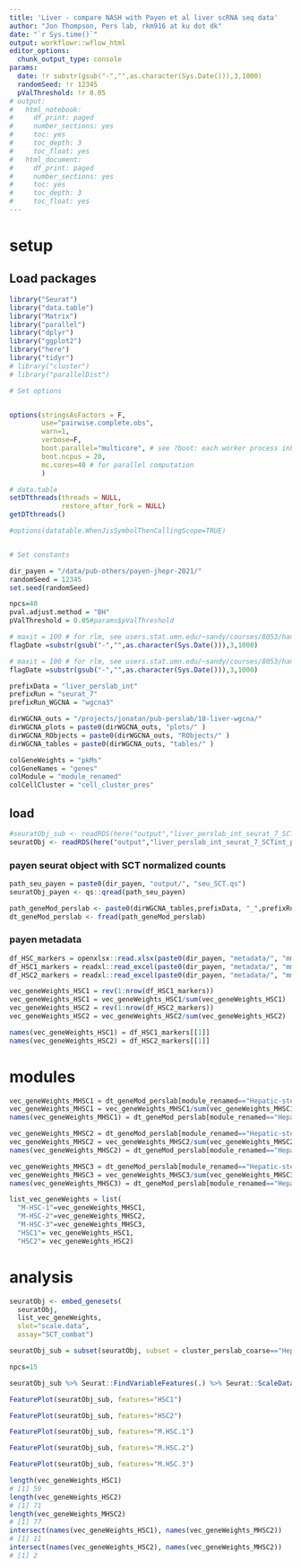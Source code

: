 ```yaml
---
title: 'Liver - compare NASH with Payen et al liver scRNA seq data'
author: "Jon Thompson, Pers lab, rkm916 at ku dot dk"
date: "`r Sys.time()`" 
output: workflowr::wflow_html
editor_options:
  chunk_output_type: console
params: 
  date: !r substr(gsub("-","",as.character(Sys.Date())),3,1000)
  randomSeed: !r 12345
  pValThreshold: !r 0.05
# output:
#   html_notebook:
#     df_print: paged
#     number_sections: yes
#     toc: yes
#     toc_depth: 3
#     toc_float: yes
#   html_document:
#     df_print: paged
#     number_sections: yes
#     toc: yes
#     toc_depth: 3
#     toc_float: yes
---
```


# setup

## Load packages

```r

library("Seurat")
library("data.table")
library("Matrix")
library("parallel")
library("dplyr")
library("ggplot2")
library("here")
library("tidyr")
# library("cluster")
# library("parallelDist")

# Set options


options(stringsAsFactors = F, 
        use="pairwise.complete.obs", 
        warn=1, 
        verbose=F,
        boot.parallel="multicore", # see ?boot: each worker process inherits the environment of the current session, including the workspace and the loaded namespaces and attached packages (but not the random number seed: see below). 
        boot.ncpus = 20,
        mc.cores=40 # for parallel computation
        ) 

# data.table
setDTthreads(threads = NULL, 
             restore_after_fork = NULL)
getDTthreads()

#options(datatable.WhenJisSymbolThenCallingScope=TRUE)


# Set constants

dir_payen = "/data/pub-others/payen-jhepr-2021/"
randomSeed = 12345
set.seed(randomSeed)

npcs=40
pval.adjust.method = "BH"
pValThreshold = 0.05#params$pValThreshold

# maxit = 100 # for rlm, see users.stat.umn.edu/~sandy/courses/8053/handouts/robust.pdf
flagDate =substr(gsub("-","",as.character(Sys.Date())),3,1000)

# maxit = 100 # for rlm, see users.stat.umn.edu/~sandy/courses/8053/handouts/robust.pdf
flagDate =substr(gsub("-","",as.character(Sys.Date())),3,1000)

prefixData = "liver_perslab_int"
prefixRun = "seurat_7"
prefixRun_WGCNA = "wgcna3"

dirWGCNA_outs = "/projects/jonatan/pub-perslab/18-liver-wgcna/"
dirWGCNA_plots = paste0(dirWGCNA_outs, "plots/" )
dirWGCNA_RObjects = paste0(dirWGCNA_outs, "RObjects/" )
dirWGCNA_tables = paste0(dirWGCNA_outs, "tables/" )

colGeneWeights = "pkMs"
colGeneNames = "genes"
colModule = "module_renamed"
colCellCluster = "cell_cluster_pres"
```

## load 

```r
#seuratObj_sub <- readRDS(here("output","liver_perslab_int_seurat_7_SCTint_perslab_labels_seuratObj_macroph.RDS.gz"))
seuratObj <- readRDS(here("output","liver_perslab_int_seurat_7_SCTint_perslab_labels_seuratObj.RDS.gz"))
```

### payen seurat object with SCT normalized counts 

```r
path_seu_payen = paste0(dir_payen, "output/", "seu_SCT.qs")
seuratObj_payen <- qs::qread(path_seu_payen)
```

```r
path_geneMod_perslab <- paste0(dirWGCNA_tables,prefixData, "_",prefixRun_WGCNA,"_geneMod.csv.gz")
dt_geneMod_perslab <- fread(path_geneMod_perslab)

```

### payen metadata

```r
df_HSC_markers = openxlsx::read.xlsx(paste0(dir_payen, "metadata/", "mmc5.xlsx"), sheet = 1)
df_HSC1_markers = readxl::read_excel(paste0(dir_payen, "metadata/", "mmc6.xls"), sheet = 1)
df_HSC2_markers = readxl::read_excel(paste0(dir_payen, "metadata/", "mmc6.xls"), sheet = 2)
```

```r
vec_geneWeights_HSC1 = rev(1:nrow(df_HSC1_markers))
vec_geneWeights_HSC1 = vec_geneWeights_HSC1/sum(vec_geneWeights_HSC1)
vec_geneWeights_HSC2 = rev(1:nrow(df_HSC2_markers))
vec_geneWeights_HSC2 = vec_geneWeights_HSC2/sum(vec_geneWeights_HSC2)

names(vec_geneWeights_HSC1) = df_HSC1_markers[[1]]
names(vec_geneWeights_HSC2) = df_HSC2_markers[[1]]
```

# modules
```r

vec_geneWeights_MHSC1 = dt_geneMod_perslab[module_renamed=="Hepatic-stellate-cells_1", "pkMs"][[1]]
vec_geneWeights_MHSC1 = vec_geneWeights_MHSC1/sum(vec_geneWeights_MHSC1)
names(vec_geneWeights_MHSC1) = dt_geneMod_perslab[module_renamed=="Hepatic-stellate-cells_1", "genes"][[1]]

vec_geneWeights_MHSC2 = dt_geneMod_perslab[module_renamed=="Hepatic-stellate-cells_2", "pkMs"][[1]]
vec_geneWeights_MHSC2 = vec_geneWeights_MHSC2/sum(vec_geneWeights_MHSC2)
names(vec_geneWeights_MHSC2) = dt_geneMod_perslab[module_renamed=="Hepatic-stellate-cells_2", "genes"][[1]]

vec_geneWeights_MHSC3 = dt_geneMod_perslab[module_renamed=="Hepatic-stellate-cells_3", "pkMs"][[1]]
vec_geneWeights_MHSC3 = vec_geneWeights_MHSC3/sum(vec_geneWeights_MHSC3)
names(vec_geneWeights_MHSC3) = dt_geneMod_perslab[module_renamed=="Hepatic-stellate-cells_3", "genes"][[1]]
```

```r
list_vec_geneWeights = list(
  "M-HSC-1"=vec_geneWeights_MHSC1,
  "M-HSC-2"=vec_geneWeights_MHSC2,
  "M-HSC-3"=vec_geneWeights_MHSC3,
  "HSC1"= vec_geneWeights_HSC1,
  "HSC2"= vec_geneWeights_HSC2)
```

# analysis

```r
seuratObj <- embed_genesets(
  seuratObj, 
  list_vec_geneWeights, 
  slot="scale.data", 
  assay="SCT_combat")
```

```r
seuratObj_sub = subset(seuratObj, subset = cluster_perslab_coarse=="Hepatic-stellate-cells" & sample_ID != "266L")
```

```r
npcs=15
```

```r
seuratObj_sub %>% Seurat::FindVariableFeatures(.) %>% Seurat::ScaleData(.) %>% Seurat::RunPCA(., npcs=npcs, verbose=F, seed.use=randomSeed) %>% Seurat::RunUMAP(., dims=1:npcs, seed.use = randomSeed) -> seuratObj_sub
```

```r
FeaturePlot(seuratObj_sub, features="HSC1")
```

```r
FeaturePlot(seuratObj_sub, features="HSC2")
```

```r
FeaturePlot(seuratObj_sub, features="M.HSC.1")
```

```r
FeaturePlot(seuratObj_sub, features="M.HSC.2")
```

```r
FeaturePlot(seuratObj_sub, features="M.HSC.3")
```

```r
length(vec_geneWeights_HSC1)
# [1] 59
length(vec_geneWeights_HSC2)
# [1] 71
length(vec_geneWeights_MHSC2)
# [1] 77
intersect(names(vec_geneWeights_HSC1), names(vec_geneWeights_MHSC2))
# [1] 11
intersect(names(vec_geneWeights_HSC2), names(vec_geneWeights_MHSC2))
# [1] 2
```


